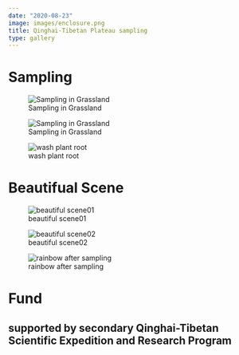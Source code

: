 ```yaml
---
date: "2020-08-23"
image: images/enclosure.png
title: Qinghai-Tibetan Plateau sampling
type: gallery
---
```

# Sampling
![Sampling in Grassland](images/enclosure.png)

![Sampling in Grassland](images/sampling2.png)

![wash plant root](images/rootwash2.png)


# Beautifual Scene
![beautiful scene01](images/rainbow.png 'beauty')

![beautiful scene02](images/2022玛多.png 'beauty02')

![rainbow after sampling](images/rainbow.png 'beauty03')

# Fund

## supported by secondary Qinghai-Tibetan Scientific Expedition and Research Program